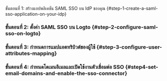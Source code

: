 
ขั้นตอนที่ 1: สร้างแอปพลิเคชัน SAML SSO บน IdP ของคุณ \{#step-1-create-a-saml-sso-application-on-your-idp}

<Step1 />

### ขั้นตอนที่ 2: ตั้งค่า SAML SSO บน Logto \{#step-2-configure-saml-sso-on-logto}

<Step2 />

### ขั้นตอนที่ 3: กำหนดการแมปแอตทริบิวต์ของผู้ใช้ \{#step-3-configure-user-attributes-mapping}

<Step3 />

### ขั้นตอนที่ 4: กำหนดโดเมนอีเมลและเปิดใช้งานตัวเชื่อมต่อ SSO \{#step4-set-email-domains-and-enable-the-sso-connector}

<Step4 />
